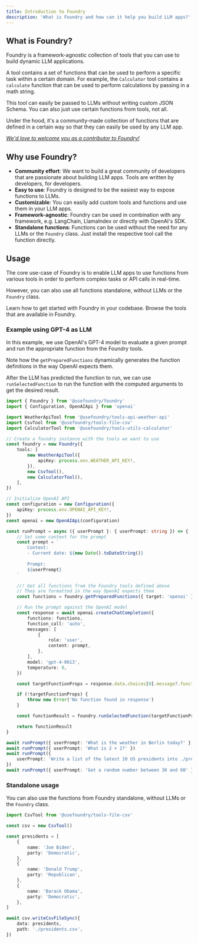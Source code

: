 ```yaml
---
title: Introduction to Foundry
description: 'What is Foundry and how can it help you build LLM apps?'
---
```


## What is Foundry?

Foundry is a framework-agnostic collection of tools that you can use to build dynamic LLM applications.

A tool contains a set of functions that can be used to perform a specific task within a certain domain. For example, the `Calculator` tool contains a `calculate` function that can be used to perform calculations by passing in a math string.

This tool can easily be passed to LLMs without writing custom JSON Schema. You can also just use certain functions from tools, not all.

Under the hood, it's a community-made collection of functions that are defined in a certain way so that they can easily be used by any LLM app.

[_We'd love to welcome you as a contributor to Foundry!_](./contributing)

## Why use Foundry?

-   **Community effort**: We want to build a great community of developers that are passionate about building LLM apps. Tools are written by developers, for developers.
-   **Easy to use**: Foundry is designed to be the easiest way to expose functions to LLMs.
-   **Customizable**: You can easily add custom tools and functions and use them in your LLM apps.
-   **Framework-agnostic**: Foundry can be used in combination with any framework, e.g. LangChain, LlamaIndex or directly with OpenAI's SDK.
-   **Standalone functions**: Functions can be used without the need for any LLMs or the `Foundry` class. Just install the respective tool call the function directly.

## Usage

The core use-case of Foundry is to enable LLM apps to use functions from various tools in order to perform complex tasks or API calls in real-time.

However, you can also use all functions standalone, without LLMs or the `Foundry` class.

<CardGroup cols={2}>
    <Card title="Quickstart" icon="play" href="./quickstart">
        Learn how to get started with Foundry in your codebase.
    </Card>
    <Card title="Tools" icon="toolbox" href="/tools">
        Browse the tools that are available in Foundry.
    </Card>
</CardGroup>

### Example using GPT-4 as LLM

In this example, we use OpenAI's GPT-4 model to evaluate a given prompt and run the appropriate function from the Foundry tools.

Note how the `getPreparedFunctions` dynamically generates the function definitions in the way OpenAI expects them.

After the LLM has predicted the function to run, we can use `runSelectedFunction` to run the function with the computed arguments to get the desired result.

```typescript openai.ts
import { Foundry } from '@usefoundry/foundry'
import { Configuration, OpenAIApi } from 'openai'

import WeatherApiTool from '@usefoundry/tools-api-weather-api'
import CsvTool from '@usefoundry/tools-file-csv'
import CalculatorTool from '@usefoundry/tools-utils-calculator'

// Create a foundry instance with the tools we want to use
const foundry = new Foundry({
    tools: [
        new WeatherApiTool({
            apiKey: process.env.WEATHER_API_KEY!,
        }),
        new CsvTool(),
        new CalculatorTool(),
    ],
})

// Initialize OpenAI API
const configuration = new Configuration({
    apiKey: process.env.OPENAI_API_KEY!,
})
const openai = new OpenAIApi(configuration)

const runPrompt = async ({ userPrompt }: { userPrompt: string }) => {
    // Set some context for the prompt
    const prompt = `
        Context:
        - Current date: ${new Date().toDateString()}
        
        Prompt:
        ${userPrompt}
    `

    //! Get all functions from the Foundry tools defined above
    // They are formatted in the way OpenAI expects them
    const functions = foundry.getPreparedFunctions({ target: 'openai' })

    // Run the prompt against the OpenAI model
    const response = await openai.createChatCompletion({
        functions: functions,
        function_call: 'auto',
        messages: [
            {
                role: 'user',
                content: prompt,
            },
        ],
        model: 'gpt-4-0613',
        temperature: 0,
    })

    const targetFunctionProps = response.data.choices[0].message?.function_call

    if (!targetFunctionProps) {
        throw new Error('No function found in response')
    }

    const functionResult = foundry.runSelectedFunction(targetFunctionProps)

    return functionResult
}

await runPrompt({ userPrompt: 'What is the weather in Berlin today?' })
await runPrompt({ userPrompt: 'What is 2 + 2?' })
await runPrompt({
    userPrompt: 'Write a list of the latest 10 US presidents into ./presidents.csv',
})
await runPrompt({ userPrompt: 'Get a random number between 30 and 60' })
```

### Standalone usage

You can also use the functions from Foundry standalone, without LLMs or the `Foundry` class.

```typescript standalone.ts
import CsvTool from '@usefoundry/tools-file-csv'

const csv = new CsvTool()

const presidents = [
    {
        name: 'Joe Biden',
        party: 'Democratic',
    },
    {
        name: 'Donald Trump',
        party: 'Republican',
    },
    {
        name: 'Barack Obama',
        party: 'Democratic',
    },
]

await csv.writeCsvFileSync({
    data: presidents,
    path: './presidents.csv',
})
```
